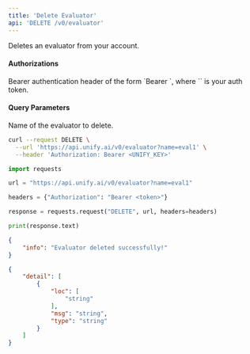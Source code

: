 ```yaml
---
title: 'Delete Evaluator'
api: 'DELETE /v0/evaluator'
---
```

Deletes an evaluator from your account.

#### Authorizations

<ParamField header="Authorization" type="string" required="true">
  Bearer authentication header of the form `Bearer <token>`, where `<token>` is your auth token.
</ParamField>

#### Query Parameters

<ParamField query="name" type="string" required="true">
Name of the evaluator to delete.
</ParamField>

<RequestExample>

```bash cURL
curl --request DELETE \
  --url 'https://api.unify.ai/v0/evaluator?name=eval1' \
  --header 'Authorization: Bearer <UNIFY_KEY>'
```

```python Python
import requests

url = "https://api.unify.ai/v0/evaluator?name=eval1"

headers = {"Authorization": "Bearer <token>"}

response = requests.request("DELETE", url, headers=headers)

print(response.text)
```

</RequestExample>
<ResponseExample>

```json 200
{
    "info": "Evaluator deleted successfully!"
}
```

```json 422
{
    "detail": [
        {
            "loc": [
                "string"
            ],
            "msg": "string",
            "type": "string"
        }
    ]
}
```

</ResponseExample>
